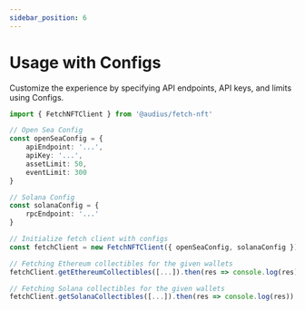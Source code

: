 ```yaml
---
sidebar_position: 6
---
```


# Usage with Configs

Customize the experience by specifying API endpoints, API keys, and limits using Configs.

```ts
import { FetchNFTClient } from '@audius/fetch-nft'

// Open Sea Config
const openSeaConfig = {
    apiEndpoint: '...',
    apiKey: '...',
    assetLimit: 50,
    eventLimit: 300
}

// Solana Config
const solanaConfig = {
    rpcEndpoint: '...'
}

// Initialize fetch client with configs
const fetchClient = new FetchNFTClient({ openSeaConfig, solanaConfig })

// Fetching Ethereum collectibles for the given wallets
fetchClient.getEthereumCollectibles([...]).then(res => console.log(res))

// Fetching Solana collectibles for the given wallets
fetchClient.getSolanaCollectibles([...]).then(res => console.log(res))
```
